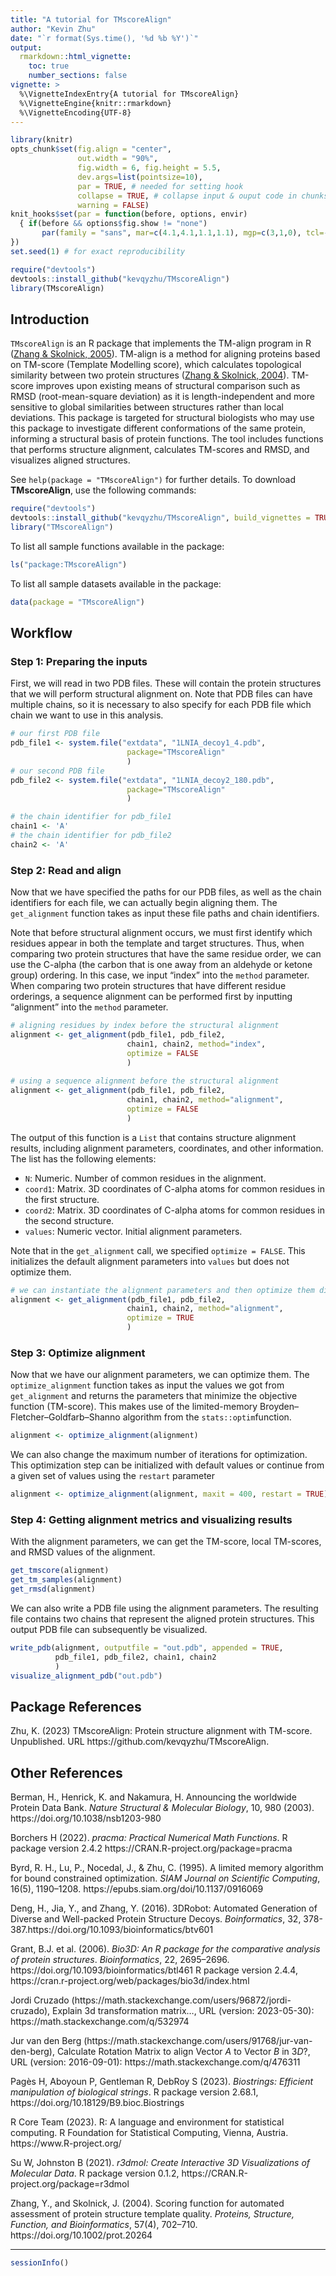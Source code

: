 ```yaml
---
title: "A tutorial for TMscoreAlign"
author: "Kevin Zhu"
date: "`r format(Sys.time(), '%d %b %Y')`"
output: 
  rmarkdown::html_vignette:
    toc: true
    number_sections: false
vignette: >
  %\VignetteIndexEntry{A tutorial for TMscoreAlign}
  %\VignetteEngine{knitr::rmarkdown}
  %\VignetteEncoding{UTF-8}
---
```


```r
library(knitr)
opts_chunk$set(fig.align = "center", 
               out.width = "90%",
               fig.width = 6, fig.height = 5.5,
               dev.args=list(pointsize=10),
               par = TRUE, # needed for setting hook 
               collapse = TRUE, # collapse input & ouput code in chunks
               warning = FALSE)
knit_hooks$set(par = function(before, options, envir)
  { if(before && options$fig.show != "none") 
       par(family = "sans", mar=c(4.1,4.1,1.1,1.1), mgp=c(3,1,0), tcl=-0.5)
})
set.seed(1) # for exact reproducibility
```

```r
require("devtools")
devtools::install_github("kevqyzhu/TMscoreAlign")
library(TMscoreAlign)
```

## Introduction
`TMscoreAlign` is an R package that implements the TM-align program in R 
([Zhang & Skolnick, 2005](https://doi.org/10.1002/prot.20264)). 
TM-align is a method for aligning proteins based on TM-score 
(Template Modelling score), which calculates topological similarity between two 
protein structures 
([Zhang & Skolnick, 2004](https://doi.org/10.1093/nar/gki524)). TM-score 
improves upon existing means of structural comparison such as RMSD 
(root-mean-square deviation) as it is length-independent and more sensitive to 
global similarities between structures rather than local deviations. This 
package is targeted for structural biologists who may use this package to 
investigate different conformations of the same protein, informing a structural
basis of protein functions. The tool includes functions that performs structure 
alignment, calculates TM-scores and RMSD, and visualizes aligned structures. 

See `help(package = "TMscoreAlign")` for further details. 
To download **TMscoreAlign**, use the following commands:

``` r
require("devtools")
devtools::install_github("kevqyzhu/TMscoreAlign", build_vignettes = TRUE)
library("TMscoreAlign")
```

To list all sample functions available in the package:
``` r
ls("package:TMscoreAlign")
```

To list all sample datasets available in the package:
``` r
data(package = "TMscoreAlign")
```

## Workflow

### Step 1: Preparing the inputs 

First, we will read in two PDB files. These will contain the protein structures
that we will perform structural alignment on. Note that PDB files can have 
multiple chains, so it is necessary to also specify for each PDB file which 
chain we want to use in this analysis.

``` r
# our first PDB file
pdb_file1 <- system.file("extdata", "1LNIA_decoy1_4.pdb", 
                          package="TMscoreAlign"
                          )
# our second PDB file
pdb_file2 <- system.file("extdata", "1LNIA_decoy2_180.pdb", 
                          package="TMscoreAlign"
                          )

# the chain identifier for pdb_file1
chain1 <- 'A'
# the chain identifier for pdb_file2
chain2 <- 'A'
```

### Step 2: Read and align
Now that we have specified the paths for our PDB files, as well as the chain
identifiers for each file, we can actually begin aligning them. The 
`get_alignment` function takes as input these file paths and chain identifiers.

Note that before structural alignment occurs, we must first identify which 
residues appear in both the template and target structures. Thus, when comparing
two protein structures that have the same residue order, we can use the 
C-alpha (the carbon that is one away from an aldehyde or ketone group) ordering.
In this case, we input "index" into the `method` parameter. When comparing two 
protein structures that have different residue orderings, a sequence alignment 
can be performed first by inputting "alignment" into the `method` parameter.

``` r
# aligning residues by index before the structural alignment
alignment <- get_alignment(pdb_file1, pdb_file2, 
                          chain1, chain2, method="index",
                          optimize = FALSE
                          )
                          
# using a sequence alignment before the structural alignment
alignment <- get_alignment(pdb_file1, pdb_file2, 
                          chain1, chain2, method="alignment",
                          optimize = FALSE
                          )
```

The output of this function is a `List` that contains structure alignment 
results, including alignment parameters, coordinates, and other information.
The list has the following elements:

* `N`: Numeric. Number of common residues in the alignment.
* `coord1`: Matrix. 3D coordinates of C-alpha atoms for common residues in the 
first structure.
* `coord2`: Matrix. 3D coordinates of C-alpha atoms for common residues in the 
second structure.
* `values`: Numeric vector. Initial alignment parameters.

Note that in the `get_alignment` call, we specified `optimize = FALSE`. This 
initializes the default alignment parameters into `values` but does not optimize
them.

``` r
# we can instantiate the alignment parameters and then optimize them directly 
alignment <- get_alignment(pdb_file1, pdb_file2, 
                          chain1, chain2, method="alignment",
                          optimize = TRUE
                          )
```

### Step 3: Optimize alignment

Now that we have our alignment parameters, we can optimize them. The 
`optimize_alignment` function takes as input the values we got from 
`get_alignment` and returns the parameters that minimize the objective function 
(TM-score). This makes use of the limited-memory 
Broyden–Fletcher–Goldfarb–Shanno algorithm from the `stats::optim`function.

``` r
alignment <- optimize_alignment(alignment)

```

We can also change the maximum number of iterations for optimization. This 
optimization step can be initialized with default values or continue from a 
given set of values using the `restart` parameter

``` r
alignment <- optimize_alignment(alignment, maxit = 400, restart = TRUE)

```

### Step 4: Getting alignment metrics and visualizing results

With the alignment parameters, we can get the TM-score, local TM-scores, and RMSD 
values of the alignment.

``` r
get_tmscore(alignment)
get_tm_samples(alignment)
get_rmsd(alignment)

```

We can also write a PDB file using the alignment parameters. The resulting file
contains two chains that represent the aligned protein structures. This output
PDB file can subsequently be visualized.

``` r
write_pdb(alignment, outputfile = "out.pdb", appended = TRUE, 
          pdb_file1, pdb_file2, chain1, chain2
          )
visualize_alignment_pdb("out.pdb")
```

## Package References

Zhu, K. (2023) TMscoreAlign: Protein structure alignment with TM-score.
  Unpublished. URL https://github.com/kevqyzhu/TMscoreAlign.

## Other References

Berman, H., Henrick, K. and Nakamura, H. Announcing the worldwide Protein Data
Bank. *Nature Structural & Molecular Biology*, 10, 980 (2003). 
https://doi.org/10.1038/nsb1203-980

Borchers H (2022). _pracma: Practical Numerical Math Functions_. R package 
version 2.4.2 https://CRAN.R-project.org/package=pracma

Byrd, R. H., Lu, P., Nocedal, J., & Zhu, C. (1995). A limited memory 
algorithm for bound constrained optimization.
*SIAM Journal on Scientific Computing*, 16(5), 1190–1208. 
https://epubs.siam.org/doi/10.1137/0916069

Deng, H., Jia, Y., and Zhang, Y. (2016). 3DRobot: Automated Generation of 
Diverse and Well-packed Protein Structure Decoys. *Boinformatics*, 32, 378-387.https://doi.org/10.1093/bioinformatics/btv601

Grant, B.J. et al. (2006). _Bio3D: An R package for the comparative analysis
of protein structures_. *Bioinformatics*, 22, 2695--2696. 
https://doi.org/10.1093/bioinformatics/btl461
R package version 2.4.4, 
https://cran.r-project.org/web/packages/bio3d/index.html

Jordi Cruzado (https://math.stackexchange.com/users/96872/jordi-cruzado),
Explain 3d transformation matrix..., URL (version: 2023-05-30):
https://math.stackexchange.com/q/532974

Jur van den Berg 
(https://math.stackexchange.com/users/91768/jur-van-den-berg), Calculate 
Rotation Matrix to align Vector $A$ to Vector $B$ in $3D$?, URL 
(version: 2016-09-01): https://math.stackexchange.com/q/476311

Pagès H, Aboyoun P, Gentleman R, DebRoy S (2023).
_Biostrings: Efficient manipulation of biological strings_. 
R package version 2.68.1, https://doi.org/10.18129/B9.bioc.Biostrings

R Core Team (2023). R: A language and environment for statistical computing. 
R Foundation for Statistical Computing, Vienna, Austria. 
https://www.R-project.org/

Su W, Johnston B (2021). 
_r3dmol: Create Interactive 3D Visualizations of Molecular Data_. 
R package version 0.1.2, https://CRAN.R-project.org/package=r3dmol

Zhang, Y., and Skolnick, J. (2004). Scoring function for automated assessment 
of protein structure template quality. 
*Proteins, Structure, Function, and Bioinformatics*, 57(4), 702–710. https://doi.org/10.1002/prot.20264

----

```r
sessionInfo()
```
